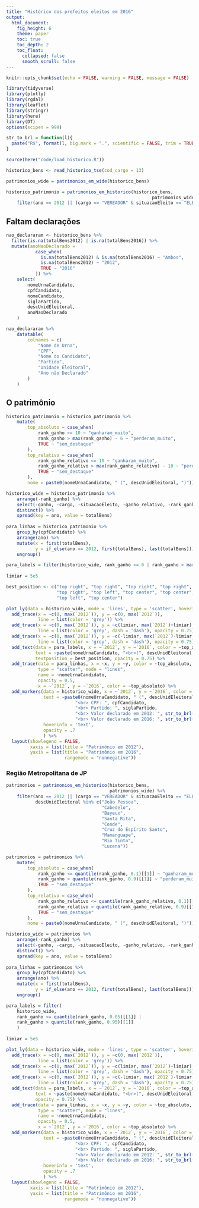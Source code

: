 ```yaml
---
title: "Histórico dos prefeitos eleitos em 2016"
output: 
  html_document:
    fig_height: 6
    theme: paper
    toc: true
    toc_depth: 2
    toc_float:
      collapsed: false
      smooth_scroll: false
---
```


```r
knitr::opts_chunk$set(echo = FALSE, warning = FALSE, message = FALSE)

library(tidyverse)
library(plotly)
library(rgdal)
library(leaflet)
library(stringr)
library(here)
library(DT)
options(scipen = 999)

str_to_brl = function(l){
  paste("R$", format(l, big.mark = ".", scientific = FALSE, trim = TRUE, decimal.mark = ","))
} 

```

```r
source(here("code/load_historico.R"))

historico_bens <- read_historico_tse(cod_cargo = 13)
```

```r
patrimonios_wide = patrimonios_em_wide(historico_bens) 

historico_patrimonio = patrimonios_em_historico(historico_bens, 
                                                       patrimonios_wide) %>% 
    filter(ano == 2012 || (cargo == "VEREADOR" & situacaoEleito == "ELEITO"))

```

## Faltam declarações

```r
nao_declararam <- historico_bens %>%
  filter(is.na(totalBens2012) | is.na(totalBens2016)) %>%
  mutate(anoNaoDeclarado = 
           case_when(
             is.na(totalBens2012) & is.na(totalBens2016) ~ "Ambos",
             is.na(totalBens2012) ~ "2012",
             TRUE ~ "2016"
           )) %>%
    select(
        nomeUrnaCandidato,
        cpfCandidato,
        nomeCandidato,
        siglaPartido,
        descUnidEleitoral,
        anoNaoDeclarado
    )

nao_declararam %>%
    datatable(
        colnames = c(
            "Nome de Urna",
            "CPF",
            "Nome do Candidato",
            "Partido",
            "Unidade Eleitoral",
            "Ano não Declarado"
        )
    )
```

## O patrimônio

```r
historico_patrimonio = historico_patrimonio %>%
    mutate(
        top_absoluto = case_when(
            rank_ganho <= 10 ~ "ganharam_muito",
            rank_ganho > max(rank_ganho) - 6 ~ "perderam_muito",
            TRUE ~ "sem_destaque"
        ), 
        top_relativo = case_when(
            rank_ganho_relativo <= 10 ~ "ganharam_muito", 
            rank_ganho_relativo > max(rank_ganho_relativo) - 10 ~ "perderam_muito",
            TRUE ~ "sem_destaque"
        ), 
        nome = paste0(nomeUrnaCandidato, " (", descUnidEleitoral, ")")) 

historico_wide = historico_patrimonio %>% 
    arrange(-rank_ganho) %>%
    select(-ganho, -cargo, -situacaoEleito, -ganho_relativo, -rank_ganho_relativo) %>% 
    distinct() %>% 
    spread(key = ano, value = totalBens)
    
para_linhas = historico_patrimonio %>%
    group_by(cpfCandidato) %>%
    arrange(ano) %>%
    mutate(x = first(totalBens),
           y = if_else(ano == 2012, first(totalBens), last(totalBens))) %>%
    ungroup()

para_labels = filter(historico_wide, rank_ganho <= 6 | rank_ganho > max(rank_ganho) - 4)
    
limiar = 5e5

best_position <- c("top right", "top right", "top right", "top right",
                   "top right", "top left", "top center", "top center",
                   "top left", "top center")

plot_ly(data = historico_wide, mode = 'lines', type = 'scatter', hoverinfo = "text") %>%
  add_trace(x = ~c(0, max(`2012`)), y = ~c(0, max(`2012`)),
            line = list(color = 'grey')) %>%
  add_trace(x = ~c(0, max(`2012`)), y = ~c(limiar, max(`2012`)+limiar),
            line = list(color = 'grey', dash = 'dash'), opacity = 0.75) %>%
  add_trace(x = ~c(0, max(`2012`)), y = ~c(-limiar, max(`2012`)-limiar),
            line = list(color = 'grey', dash = 'dash'), opacity = 0.75) %>%
  add_text(data = para_labels, x = ~`2012`, y = ~`2016`, color = ~top_absoluto,
           text = ~paste(nomeUrnaCandidato, "<br>(", descUnidEleitoral, ")"), 
           textposition = best_position, opacity = 0.75) %>%
  add_trace(data = para_linhas, x = ~x, y = ~y, color = ~top_absoluto,
            type = "scatter", mode = "lines",
            name = ~nomeUrnaCandidato,
            opacity = 0.5,
            x = ~`2012`, y = ~`2016`, color = ~top_absoluto) %>%
  add_markers(data = historico_wide, x = ~`2012`, y = ~`2016`, color = ~top_absoluto,
              text = ~paste0(nomeUrnaCandidato, " (", descUnidEleitoral, ")",
                          "<br> CPF: ", cpfCandidato, 
                          "<br> Partido: ", siglaPartido,
                          "<br> Valor declarado em 2012: ", str_to_brl(`2012`),
                          "<br> Valor declarado em 2016: ", str_to_brl(`2016`)),
              hoverinfo = 'text', 
              opacity = .7
              ) %>%
  layout(showlegend = FALSE,
         xaxis = list(title = "Patrimônio em 2012"),
         yaxis = list(title = "Patrimônio em 2016",
                      rangemode = "nonnegative"))
```

### Região Metropolitana de JP

```r
patrimonios = patrimonios_em_historico(historico_bens, 
                                       patrimonios_wide) %>% 
    filter(ano == 2012 || (cargo == "VEREADOR" & situacaoEleito == "ELEITO"), 
           descUnidEleitoral %in% c("João Pessoa", 
                                    "Cabedelo", 
                                    "Bayeux", 
                                    "Santa Rita", 
                                    "Conde", 
                                    "Cruz do Espírito Santo", 
                                    "Mamanguape", 
                                    "Rio Tinto",
                                    "Lucena"))

patrimonios = patrimonios %>%
    mutate(
        top_absoluto = case_when(
            rank_ganho <= quantile(rank_ganho, 0.1)[[1]] ~ "ganharam_muito",
            rank_ganho > quantile(rank_ganho, 0.9)[[1]] ~ "perderam_muito",
            TRUE ~ "sem_destaque"
        ), 
        top_relativo = case_when(
            rank_ganho_relativo <= quantile(rank_ganho_relativo, 0.1)[[1]] ~ "ganharam_muito", 
            rank_ganho_relativo > quantile(rank_ganho_relativo, 0.9)[[1]]  ~ "perderam_muito",
            TRUE ~ "sem_destaque"
        ), 
        nome = paste0(nomeUrnaCandidato, " (", descUnidEleitoral, ")")) 

historico_wide = patrimonios %>% 
    arrange(-rank_ganho) %>%
    select(-ganho, -cargo, -situacaoEleito, -ganho_relativo, -rank_ganho_relativo) %>% 
    distinct() %>% 
    spread(key = ano, value = totalBens)
    
para_linhas = patrimonios %>%
    group_by(cpfCandidato) %>%
    arrange(ano) %>%
    mutate(x = first(totalBens),
           y = if_else(ano == 2012, first(totalBens), last(totalBens))) %>%
    ungroup()

para_labels = filter(
    historico_wide,
    rank_ganho <= quantile(rank_ganho, 0.05)[[1]] |
    rank_ganho > quantile(rank_ganho, 0.95)[[1]]
    )
    
limiar = 5e5

plot_ly(data = historico_wide, mode = 'lines', type = 'scatter', hoverinfo = "text") %>%
  add_trace(x = ~c(0, max(`2012`)), y = ~c(0, max(`2012`)),
            line = list(color = 'grey')) %>%
  add_trace(x = ~c(0, max(`2012`)), y = ~c(limiar, max(`2012`)+limiar),
            line = list(color = 'grey', dash = 'dash'), opacity = 0.75) %>%
  add_trace(x = ~c(0, max(`2012`)), y = ~c(-limiar, max(`2012`)-limiar),
            line = list(color = 'grey', dash = 'dash'), opacity = 0.75) %>%
  add_text(data = para_labels, x = ~`2012`, y = ~`2016`, color = ~top_absoluto,
           text = ~paste(nomeUrnaCandidato, "<br>(", descUnidEleitoral, ")"), 
           opacity = 0.75) %>%
  add_trace(data = para_linhas, x = ~x, y = ~y, color = ~top_absoluto,
            type = "scatter", mode = "lines",
            name = ~nomeUrnaCandidato,
            opacity = 0.5,
            x = ~`2012`, y = ~`2016`, color = ~top_absoluto) %>%
  add_markers(data = historico_wide, x = ~`2012`, y = ~`2016`, color = ~top_absoluto,
              text = ~paste0(nomeUrnaCandidato, " (", descUnidEleitoral, ")",
                          "<br> CPF: ", cpfCandidato, 
                          "<br> Partido: ", siglaPartido,
                          "<br> Valor declarado em 2012: ", str_to_brl(`2012`),
                          "<br> Valor declarado em 2016: ", str_to_brl(`2016`)),
              hoverinfo = 'text', 
              opacity = .7
              ) %>%
  layout(showlegend = FALSE,
         xaxis = list(title = "Patrimônio em 2012"),
         yaxis = list(title = "Patrimônio em 2016",
                      rangemode = "nonnegative"))
```

